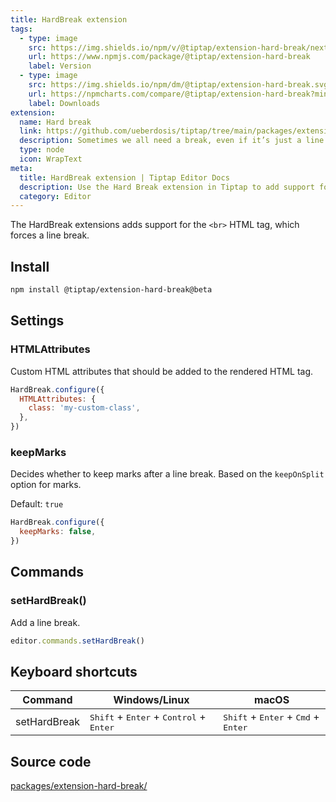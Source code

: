 ```yaml
---
title: HardBreak extension
tags:
  - type: image
    src: https://img.shields.io/npm/v/@tiptap/extension-hard-break/next?label=version
    url: https://www.npmjs.com/package/@tiptap/extension-hard-break
    label: Version
  - type: image
    src: https://img.shields.io/npm/dm/@tiptap/extension-hard-break.svg
    url: https://npmcharts.com/compare/@tiptap/extension-hard-break?minimal=true
    label: Downloads
extension:
  name: Hard break
  link: https://github.com/ueberdosis/tiptap/tree/main/packages/extension-hard-break
  description: Sometimes we all need a break, even if it’s just a line break.
  type: node
  icon: WrapText
meta:
  title: HardBreak extension | Tiptap Editor Docs
  description: Use the Hard Break extension in Tiptap to add support for the <br> HTML tag for line breaks. Learn more in our docs!
  category: Editor
---
```



The HardBreak extensions adds support for the `<br>` HTML tag, which forces a line break.

<CodeDemo path="/Nodes/HardBreak" />

## Install

```bash
npm install @tiptap/extension-hard-break@beta
```

## Settings

### HTMLAttributes

Custom HTML attributes that should be added to the rendered HTML tag.

```js
HardBreak.configure({
  HTMLAttributes: {
    class: 'my-custom-class',
  },
})
```

### keepMarks

Decides whether to keep marks after a line break. Based on the `keepOnSplit` option for marks.

Default: `true`

```js
HardBreak.configure({
  keepMarks: false,
})
```

## Commands

### setHardBreak()

Add a line break.

```js
editor.commands.setHardBreak()
```

## Keyboard shortcuts

| Command      | Windows/Linux                                                               | macOS                                                                   |
| ------------ | --------------------------------------------------------------------------- | ----------------------------------------------------------------------- |
| setHardBreak | <kbd>Shift</kbd> + <kbd>Enter</kbd> + <kbd>Control</kbd> + <kbd>Enter</kbd> | <kbd>Shift</kbd> + <kbd>Enter</kbd> + <kbd>Cmd</kbd> + <kbd>Enter</kbd> |

## Source code

[packages/extension-hard-break/](https://github.com/ueberdosis/tiptap/blob/main/packages/extension-hard-break/)
